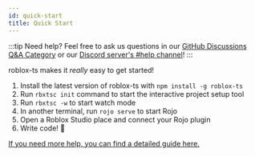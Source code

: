 ```yaml
---
id: quick-start
title: Quick Start
---
```


:::tip Need help?
Feel free to ask us questions in our [GitHub Discussions Q&A Category](https://github.com/roblox-ts/roblox-ts/discussions/categories/q-a) or our [Discord server's #help channel](https://discord.gg/f6Rn6RY)!
:::

roblox-ts makes it _really_ easy to get started!

1. Install the latest version of roblox-ts with `npm install -g roblox-ts`
1. Run `rbxtsc init` command to start the interactive project setup tool
1. Run `rbxtsc -w` to start watch mode
1. In another terminal, run `rojo serve` to start Rojo
1. Open a Roblox Studio place and connect your Rojo plugin
1. Write code! :tada:

[If you need more help, you can find a detailed guide here.](./setup-guide)
